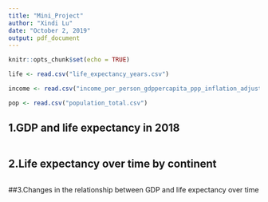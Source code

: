 ---
title: "Mini_Project"
author: "Xindi Lu"
date: "October 2, 2019"
output: pdf_document
---

```{r setup, include=FALSE}
knitr::opts_chunk$set(echo = TRUE)
```

```{r}

life <- read.csv("life_expectancy_years.csv")

income <- read.csv("income_per_person_gdppercapita_ppp_inflation_adjusted.csv")

pop <- read.csv("population_total.csv")

```


## 1.GDP and life expectancy in 2018
```{r}



```


## 2.Life expectancy over time by continent
```{r}

```



##3.Changes in the relationship between GDP and life expectancy over time
```{r}

```


